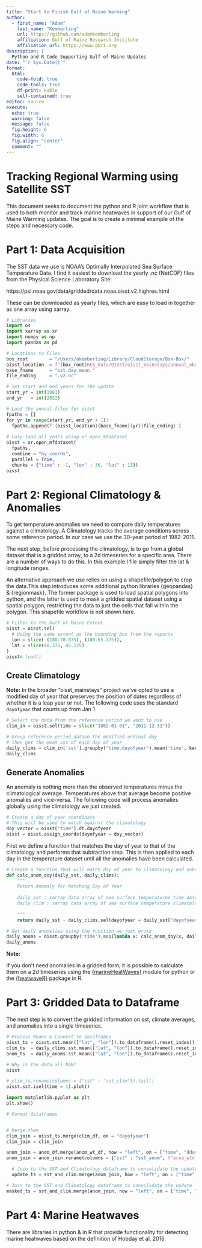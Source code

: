 ```yaml
---
title: "Start to Finish Gulf of Maine Warming"
author: 
  - first_name: "Adam"
    last_name: "Kemberling"
    url: https://github.com/adamkemberling
    affiliation: Gulf of Maine Research Institute
    affiliation_url: https://www.gmri.org
description: | 
  Python and R Code Supporting Gulf of Maine Updates
date: "`r Sys.Date()`"
format: 
  html:
    code-fold: true
    code-tools: true
    df-print: kable
    self-contained: true
editor: source
execute: 
  echo: true
  warning: false
  message: false
  fig.height: 6
  fig.width: 6
  fig.align: "center"
  comment: ""
---
```


# Tracking Regional Warming using Satellite SST

This document seeks to document the python and R joint workflow that is used to both monitor and track marine heatwaves in support of our Gulf of Maine Warming updates. The goal is to create a minimal example of the steps and necessary code.


# Part 1: Data Acquisition

The SST data we use is NOAA's  Optimally Interpolated Sea Surface Temperature Data. I find it easiest to download the yearly .nc (NetCDF) files from the Physical Science Laboratory Site:

https://psl.noaa.gov/data/gridded/data.noaa.oisst.v2.highres.html

These can be downloaded as yearly files, which are easy to load in together as one array using xarray.


```python
# Libraries
import os
import xarray as xr
import numpy as np
import pandas as pd

# Locations to Files
box_root        = "/Users/akemberling/Library/CloudStorage/Box-Box/"
oisst_location  = f"{box_root}RES_Data/OISST/oisst_mainstays/annual_observations/"
base_fname      = "sst.day.mean."
file_ending     = ".v2.nc"

# Set start and end years for the update
start_yr = int(1981)
end_yr   = int(2022)

# Load the annual files for oisst
fpaths = []
for yr in range(start_yr, end_yr + 1):
  fpaths.append(f'{oisst_location}{base_fname}{yr}{file_ending}')
  
# Lazy-load all years using xr.open_mfdataset
oisst = xr.open_mfdataset(
  fpaths, 
  combine = "by_coords", 
  parallel = True, 
  chunks = {"time" : -1, "lon" : 30, "lat" : 15})
oisst
```


# Part 2: Regional Climatology & Anomalies

To get temperature anomalies we need to compare daily temperatures against a climatology. A Climatology tracks the average conditions across some reference period. In our case we use the 30-year period of 1982-2011.

The next step, before processing the climatology, is to go from a global dataset that is a gridded array, to a 2d timeseries for a specific area. There are a number of ways to do this. In this example I file simply filter the lat & longitude ranges. 

An alternative approach we use relies on using a shapefile/polygon to crop the data.This step introduces some additional python libraries {geopandas} & {regionmask}. The former package is used to load spatial polygons into python, and the latter is used to mask a gridded spatial dataset using a spatial polygon, restricting the data to just the cells that fall within the polygon. This shapefile workflow is not shown here.


```python
# Filter to the Gulf of Maine Extent
oisst = oisst.sel(
  # Using the same extent as the bounding box from the reports
  lon = slice( (180-70.875), (180-65.375)),
  lat = slice(40.375, 45.125)
)
oisst#.load()
```



## Create Climatology

**Note:** In the broader "oisst_mainstays" project we've opted to use a modified day of year that preserves the position of dates regardless of whether it is a leap year or not. The following code uses the standard `dayofyear` that counts up from Jan 1.

```python
# Select the data from the reference period we want to use
clim_in = oisst.sel(time = slice("1982-01-01", "2011-12-31"))

# Group reference period dataon the modified ordinal day 
# then get the mean sst of each day of year
daily_clims = clim_in['sst'].groupby("time.dayofyear").mean('time', keep_attrs = True)
daily_clims
```


## Generate Anomalies

An anomaly is nothing more than the observed temperatures minus the climatological average. Temperatures above that average become positive anomalies and vice-versa. The following code will process anomalies globally using the climatology we just created.



```python
# Create a day of year coordinate
# This will be used to match against the climatology
doy_vector = oisst["time"].dt.dayofyear
oisst = oisst.assign_coords(dayofyear = doy_vector)
```

First we define a function that matches the day of year to that of the climatology and performs that subtraction step. This is then applied to each day in the temperature dataset until all the anomalies have been calculated.

```python
# Create a function that will match day of year to climatology and subtract the from the observed sst
def calc_anom_doy(daily_sst, daily_clims):
    """
    Return Anomaly for Matching Day of Year
    
    daily_sst : xarray data array of sea surface temperatures time datetime coordinate to pair with daily_clims
    daily_clim : xarray data array of sea surface temperature climatologic means.
    
    """
    return daily_sst - daily_clims.sel(dayofyear = daily_sst["dayofyear"])
```


```python
# Get daily anomalies using the function we just wrote 
daily_anoms = oisst.groupby('time').map(lambda x: calc_anom_doy(x, daily_clims))
daily_anoms
```


**Note:**

If you don't need anomalies in a gridded form, it is possible to calculate them on a 2d timeseries using the [{marineHeatWaves}](https://github.com/ecjoliver/marineHeatWaves) module for python or the [{heatwaveR}](https://robwschlegel.github.io/heatwaveR/) package in R.


# Part 3: Gridded Data to Dataframe

The next step is to convert the gridded information on sst, climate averages, and anomalies into a single timeseries.


```python
# Process Means & Convert to dataframes
oisst_ts = oisst.sst.mean(["lat", "lon"]).to_dataframe().reset_index()
clim_ts  = daily_clims.sst.mean(["lat", "lon"]).to_dataframe().reset_index()
anom_ts  = daily_anoms.sst.mean(["lat", "lon"]).to_dataframe().reset_index()
```


```python
# Why is the data all NaN?
oisst
```


```python
# clim_ts.rename(columns = {"sst" : "sst_clim"}).tail()
oisst.sst.isel(time = 1).plot()

import matplotlib.pyplot as plt
plt.show()
```


```python
# Format dataframes


# Merge them
clim_join = oisst_ts.merge(clim_df, on = "dayofyear")
clim_join = clim_join

anom_join = anom_df.merge(anom_wt_df, how = "left", on = ["time", "ddayofyear"])
anom_join = anom_join.rename(columns = {"sst" : "sst_anom", f"area_wtd_sst" : "area_wtd_anom"})

  # Join to the SST and Climatology dataframe to consolidate the update
  update_ts = sst_and_clim.merge(anom_join, how = "left", on = ["time", "MOD"])

# Join to the SST and Climatology dataframe to consolidate the update
masked_ts = sst_and_clim.merge(anom_join, how = "left", on = ["time", "MOD"])


```

# Part 4: Marine Heatwaves

There are libraries in python & in R that provide functionality for detecting marine heatwaves based on the definition of Hobday et al. 2016.
